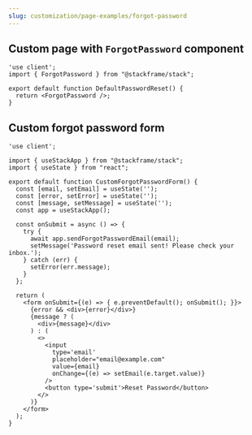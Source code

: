 ```yaml
---
slug: customization/page-examples/forgot-password
---
```


## Custom page with `ForgotPassword` component

```tsx  
'use client';
import { ForgotPassword } from "@stackframe/stack";

export default function DefaultPasswordReset() {
  return <ForgotPassword />;
}
```


## Custom forgot password form

```tsx
'use client';

import { useStackApp } from "@stackframe/stack";
import { useState } from "react";

export default function CustomForgotPasswordForm() {
  const [email, setEmail] = useState('');
  const [error, setError] = useState('');
  const [message, setMessage] = useState('');
  const app = useStackApp();

  const onSubmit = async () => {
    try {
      await app.sendForgotPasswordEmail(email);
      setMessage('Password reset email sent! Please check your inbox.');
    } catch (err) {
      setError(err.message);
    }
  };
  
  return (
    <form onSubmit={(e) => { e.preventDefault(); onSubmit(); }}>
      {error && <div>{error}</div>}
      {message ? (
        <div>{message}</div>
      ) : (
        <>
          <input
            type='email'
            placeholder="email@example.com"
            value={email}
            onChange={(e) => setEmail(e.target.value)}
          />
          <button type='submit'>Reset Password</button>
        </>
      )}
    </form>
  ); 
}
```
